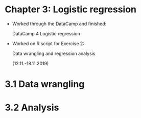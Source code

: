 # Chapter 3: Logistic regression

- Worked through the DataCamp and finished:

  DataCamp 4 Logistic regression
  
- Worked on R script for Exercise 2:

  Data wrangling and regression analysis
  
  (12.11.-18.11.2019)

# 3.1 Data wrangling



# 3.2 Analysis


